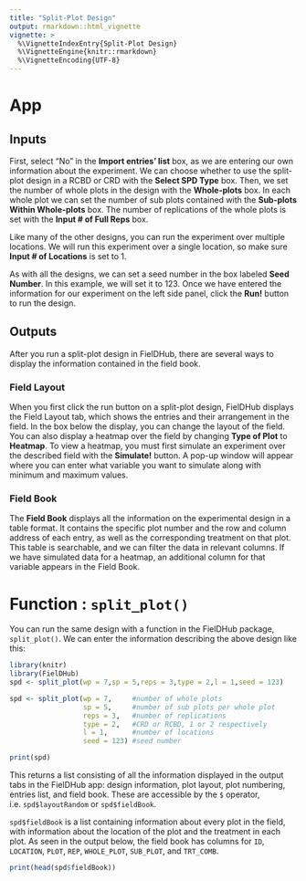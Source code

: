 ```yaml
---
title: "Split-Plot Design"
output: rmarkdown::html_vignette
vignette: >
  %\VignetteIndexEntry{Split-Plot Design}
  %\VignetteEngine{knitr::rmarkdown}
  %\VignetteEncoding{UTF-8}
---
```


# App

## Inputs
First, select "No" in the **Import entries' list** box, as we are entering our own information about the experiment. We can choose whether to use the split-plot design in a RCBD or CRD with the **Select SPD Type** box.
Then, we set the number of whole plots in the design with the **Whole-plots** box. In each whole plot we can set the number of sub plots contained with the **Sub-plots Within Whole-plots** box. The number of replications of the whole plots is set with the **Input # of Full Reps** box. 

Like many of the other designs, you can run the experiment over multiple locations. We will run this experiment over a single location, so make sure **Input # of Locations** is set to 1.

As with all the designs, we can set a seed number in the box labeled **Seed Number**. In this example, we will set it to 123. 
Once we have entered the information for our experiment on the left side panel, click the **Run!** button to run the design. 

## Outputs
After you run a split-plot design in FielDHub, there are several ways to display the information contained in the field book. 

### Field Layout
When you first click the run button on a split-plot design, FielDHub displays the Field Layout tab, which shows the entries and their arrangement in the field. In the box below the display, you can change the layout of the field. 
You can also display a heatmap over the field by changing **Type of Plot** to **Heatmap**. To view a heatmap, you must first simulate an experiment over the described field with the **Simulate!** button. A pop-up window will appear where you can enter what variable you want to simulate along with minimum and maximum values. 

### Field Book
The **Field Book** displays all the information on the experimental design in a table format. It contains the specific plot number and the row and column address of each entry, as well as the corresponding treatment on that plot. This table is searchable, and we can filter the data in relevant columns. If we have simulated data for a heatmap, an additional column for that variable appears in the Field Book. 

# Function : `split_plot()`

You can run the same design with a function in the FielDHub package, `split_plot()`. We can enter the information describing the above design like this:
```r
library(knitr)
library(FielDHub)
spd <- split_plot(wp = 7,sp = 5,reps = 3,type = 2,l = 1,seed = 123)

```
```r
spd <- split_plot(wp = 7,     #number of whole plots
                  sp = 5,     #number of sub plots per whole plot
                  reps = 3,   #number of replications
                  type = 2,   #CRD or RCBD, 1 or 2 respectively
                  l = 1,      #number of locations
                  seed = 123) #seed number
```
```r
print(spd)
```
This returns a list consisting of all the information displayed in the output tabs in the FielDHub app: design information, plot layout, plot numbering, entries list, and field book. These are accessible by the `$` operator, i.e. `spd$layoutRandom` or `spd$fieldBook`. 

`spd$fieldBook` is a list containing information about every plot in the field, with information about the location of the plot and the treatment in each plot. As seen in the output below, the field book has columns for `ID`, `LOCATION`, `PLOT`, `REP`, `WHOLE_PLOT`, `SUB_PLOT`, and `TRT_COMB`.
```r
print(head(spd$fieldBook))
```